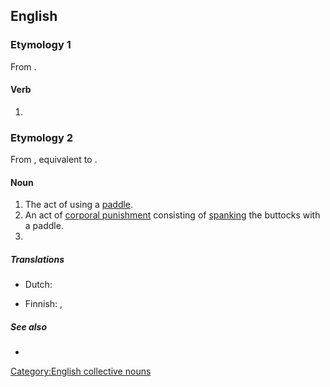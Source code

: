 ==English==

===Etymology 1===
From {{suffix|en|paddle|ing}}.

====Verb====
{{head|en|present participle}}

# {{present participle of|paddle|lang=en|nocat=1}}

===Etymology 2===
From {{inh|en|enm|padelynge}}, equivalent to {{suffix|en|paddle|ing}}.

====Noun====
{{en-noun}}

# The act of using a [[paddle]].
# An act of [[corporal punishment]] consisting of [[spanking]] the buttocks with a paddle.
# {{n-g|A [[collective noun]] for [[duck]]s when they are on water.}}

=====Translations=====
{{trans-top|collective noun for ducks}}
* Dutch: {{t+|nl|toom|m}}
{{trans-mid}}
* Finnish: {{t+|fi|melonta}}, {{t+|fi|meloa|alt=melominen}}
{{trans-bottom}}

=====See also=====
* {{l|en|Appendix:English collective nouns}}

[[Category:English collective nouns]]